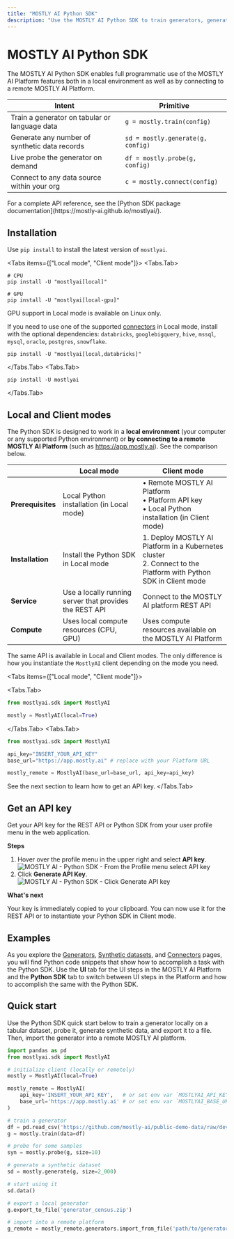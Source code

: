 ```yaml
---
title: "MOSTLY AI Python SDK"
description: "Use the MOSTLY AI Python SDK to train generators, generate synthetic data, connect to data sources, share data with your team, and much more. Do so in a local Python environment or on a remote MOSTLY AI platform."
---
```



# MOSTLY AI Python SDK

The MOSTLY AI Python SDK enables full programmatic use of the MOSTLY AI Platform features both in a local environment as well as by connecting to a remote MOSTLY AI Platform.

| Intent                                        | Primitive                         |
|-----------------------------------------------|-----------------------------------|
| Train a generator on tabular or language data | `g = mostly.train(config)`        |
| Generate any number of synthetic data records | `sd = mostly.generate(g, config)` |
| Live probe the generator on demand            | `df = mostly.probe(g, config)`    |
| Connect to any data source within your org    | `c = mostly.connect(config)`      |

<Callout>
For a complete API reference, see the [Python SDK package documentation](https://mostly-ai.github.io/mostlyai/).
</Callout>

## Installation

Use `pip install` to install the latest version of `mostlyai`.

<Tabs items={["Local mode", "Client mode"]}>
<Tabs.Tab>
```shell copy filename="shell"
# CPU
pip install -U "mostlyai[local]"

# GPU
pip install -U "mostlyai[local-gpu]"
```
<CustomCallout>
GPU support in Local mode is available on Linux only.
</CustomCallout>

If you need to use one of the supported [connectors](/connectors/create) in Local mode, install with the optional dependencies: `databricks`, `googlebigquery`, `hive`, `mssql`, `mysql`, `oracle`, `postgres`, `snowflake`.

```shell copy filename="shell" /databricks/
pip install -U "mostlyai[local,databricks]"
```
</Tabs.Tab>
<Tabs.Tab>
```shell copy filename="shell"
pip install -U mostlyai
```
</Tabs.Tab>
</Tabs>

## Local and Client modes

The Python SDK is designed to work in a **local environment** (your computer or any supported Python environment) or **by connecting to a remote MOSTLY AI Platform** (such as https://app.mostly.ai). See the comparison below.

| | Local mode | Client mode |
|-|-------------------|-----------------------------|
| **Prerequisites** | Local Python installation (in Local mode) | • Remote MOSTLY AI Platform<br />• Platform API key<br />• Local Python installation (in Client mode) |
| **Installation** | Install the Python SDK in Local mode | 1. Deploy MOSTLY AI Platform in a Kubernetes cluster<br />2. Connect to the Platform with Python SDK in Client mode |
| **Service** | Use a locally running server that provides the REST API  | Connect to the MOSTLY AI platform REST API |
| **Compute** | Uses local compute resources (CPU, GPU) | Uses compute resources available on the MOSTLY AI Platform |

The same API is available in Local and Client modes. The only difference is how you instantiate the `MostlyAI` client depending on the mode you need.

<Tabs items={["Local mode", "Client mode"]}>

<Tabs.Tab>
```python filename="python" {3} copy
from mostlyai.sdk import MostlyAI

mostly = MostlyAI(local=True)
```
</Tabs.Tab>
<Tabs.Tab>
```python filename="python" {3,4,6} copy
from mostlyai.sdk import MostlyAI

api_key="INSERT_YOUR_API_KEY"
base_url="https://app.mostly.ai" # replace with your Platform URL

mostly_remote = MostlyAI(base_url=base_url, api_key=api_key)
```

See the next section to learn how to get an API key.
</Tabs.Tab>
</Tabs>

## Get an API key

Get your API key for the REST API or Python SDK from your user profile menu in the web application.

**Steps**

1. Hover over the profile menu in the upper right and select **API key**.
    <Image 
        src="/docs/docimages/python-sdk/api-key/01-profile-select-API-key.webp" 
        alt="MOSTLY AI - Python SDK - From the Profile menu select API key" 
        width={250} 
        height={250}
    />
2. Click **Generate API Key**.
    <Image 
        src="/docs/docimages/python-sdk/api-key/02-generate-api-key.webp" 
        alt="MOSTLY AI - Python SDK - Click Generate API key" 
        width={800} 
        height={150}
    />

**What's next**

Your key is immediately copied to your clipboard. You can now use it for the REST API or to instantiate your Python SDK in Client mode.

## Examples

As you explore the [Generators](/generators), [Synthetic datasets](/synthetic-datasets), and [Connectors](/connectors) pages, you will find Python code snippets that show how to accomplish a task with the Python SDK. Use the **UI** tab for the UI steps in the MOSTLY AI Platform and the **Python SDK** tab to switch between UI steps in the Platform and how to accomplish the same with the Python SDK.

## Quick start

Use the Python SDK quick start below to train a generator locally on a tabular dataset, probe it, generate synthetic data, and export it to a file. Then, import the generator into a remote MOSTLY AI platform.

```python filename="python" copy
import pandas as pd
from mostlyai.sdk import MostlyAI

# initialize client (locally or remotely)
mostly = MostlyAI(local=True)

mostly_remote = MostlyAI(
    api_key='INSERT_YOUR_API_KEY',   # or set env var `MOSTLYAI_API_KEY`
    base_url='https://app.mostly.ai' # or set env var `MOSTLYAI_BASE_URL`
)

# train a generator
df = pd.read_csv('https://github.com/mostly-ai/public-demo-data/raw/dev/census/census.csv.gz')
g = mostly.train(data=df)

# probe for some samples
syn = mostly.probe(g, size=10)

# generate a synthetic dataset
sd = mostly.generate(g, size=2_000)

# start using it
sd.data()

# export a local generator
g.export_to_file('generator_census.zip')

# import into a remote platform
g_remote = mostly_remote.generators.import_from_file('path/to/generator_census.zip')
```
